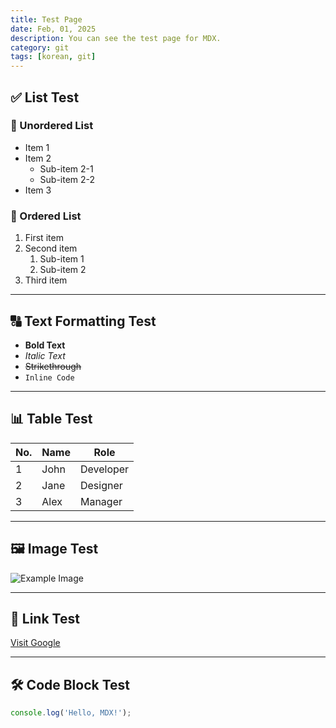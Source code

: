 ```yaml
---
title: Test Page
date: Feb, 01, 2025
description: You can see the test page for MDX.
category: git
tags: [korean, git]
---
```


## ✅ List Test

### 🔹 Unordered List

- Item 1
- Item 2
  - Sub-item 2-1
  - Sub-item 2-2
- Item 3

### 🔢 Ordered List

1. First item
2. Second item
   1. Sub-item 1
   2. Sub-item 2
3. Third item

---

## 🔠 Text Formatting Test

- **Bold Text**
- _Italic Text_
- ~~Strikethrough~~
- `Inline Code`

---

## 📊 Table Test

| No. | Name | Role      |
| --- | ---- | --------- |
| 1   | John | Developer |
| 2   | Jane | Designer  |
| 3   | Alex | Manager   |

---

## 🖼 Image Test

![Example Image](https://via.placeholder.com/600x300)

---

## 🔗 Link Test

[Visit Google](https://www.google.com)

---

## 🛠 Code Block Test

```js
console.log('Hello, MDX!');
```
